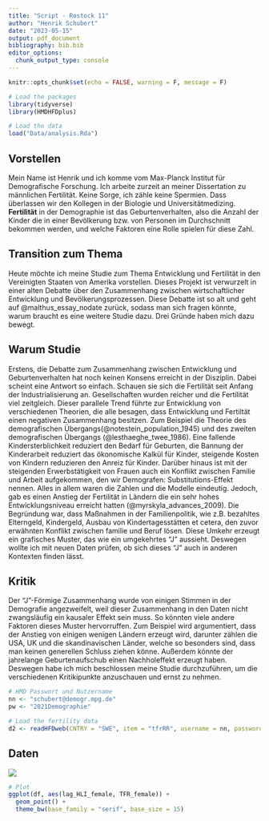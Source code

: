```yaml
---
title: "Script - Rostock 11"
author: "Henrik Schubert"
date: "2023-05-15"
output: pdf_document
bibliography: bib.bib
editor_options: 
  chunk_output_type: console
---
```


```r
knitr::opts_chunk$set(echo = FALSE, warning = F, message = F)
```

```r
# Load the packages
library(tidyverse)
library(HMDHFDplus)

# Load the data
load("Data/analysis.Rda")

```

## Vorstellen
Mein Name ist Henrik und ich komme vom Max-Planck Institut für Demografische Forschung. Ich arbeite zurzeit an meiner Dissertation zu männlichen Fertilität. Keine Sorge, ich zähle keine Spermien. Dass überlassen wir den Kollegen in der Biologie und Universitätmedizing. **Fertilität** in der Demographie ist das Geburtenverhalten, also die Anzahl der Kinder die in einer Bevölkerung bzw. von Personen im Durchschnitt bekommen werden, und welche Faktoren eine Rolle spielen für diese Zahl.


## Transition zum Thema
Heute möchte ich meine Studie zum Thema Entwicklung und Fertilität in den Vereinigten Staaten von Amerika vorstellen. Dieses Projekt ist verwurzelt in einer alten Debatte über den Zusammenhang zwischen wirtschaftlicher Entwicklung und Bevölkerungsprozessen. Diese Debatte ist so alt und geht auf @malthus_essay_nodate zurück, sodass man sich fragen könnte, warum braucht es eine weitere Studie dazu. Drei Gründe haben mich dazu bewegt. 


## Warum Studie
Erstens, die Debatte zum Zusammenhang zwischen Entwicklung und Geburtenverhalten hat noch keinen Konsens erreicht in der Disziplin. Dabei scheint eine Antwort so einfach. Schauen sie sich die Fertilität seit Anfang der Industrialisierung an. Gesellschaften wurden reicher und die Fertilität viel zeitgleich. Dieser parallele Trend führte zur Entwicklung von verschiedenen Theorien, die alle besagen, dass Entwicklung und Fertiltät einen negativen Zusammenhang besitzen. Zum Beispiel die Theorie des demografischen Übergangs(@notestein_population_1945) und des zweiten demografischen Übergangs (@lesthaeghe_twee_1986). Eine fallende Kindersterblichkeit reduziert den Bedarf für Geburten, die Bannung der Kinderarbeit reduziert das ökonomische Kalkül für Kinder, steigende Kosten von Kindern reduzieren den Anreiz für Kinder. Darüber hinaus ist mit der steigenden Erwerbstätigkeit von Frauen auch ein Konflikt zwischen Familie und Arbeit aufgekommen, den wir Demografen: Substitutions-Effekt nennen. Alles in allem waren die Zahlen und die Modelle eindeutig. Jedoch, gab es einen Anstieg der Fertilität in Ländern die ein sehr hohes Entwicklungsniveau erreicht hatten (@myrskyla_advances_2009). Die Begründung war, dass Maßnahmen in der Familienpolitik, wie z.B. bezahltes Elterngeld, Kindergeld, Ausbau von Kindertagesstätten et cetera, den zuvor erwähnten Konflikt zwischen familie und Beruf lösen. Diese Umkehr erzeugt ein grafisches Muster, das wie ein umgekehrtes "J" aussieht. Deswegen wollte ich mit neuen Daten prüfen, ob sich dieses "J" auch in anderen Kontexten finden lässt.


## Kritik 
Der "J"-Förmige Zusammenhang wurde von einigen Stimmen in der Demografie angezweifelt, weil dieser Zusammenhang in den Daten nicht zwangsläufig ein kausaler Effekt sein muss. So könnten viele andere Faktoren dieses Muster hervorruffen. Zum Beispiel wird argumentiert, dass der Anstieg von einigen wenigen Ländern erzeugt wird, darunter zählen die USA, UK und die skandinavischen Länder, welche so besonders sind, dass man keinen generellen Schluss ziehen könne. Außerdem könnte der jahrelange Geburtenaufschub einen Nachholeffekt erzeugt haben. Deswegen habe ich mich beschlossen meine Studie durchzuführen, um die verschiedenen Kritikipunkte anzuschauen und ernst zu nehmen. 

```r
# HMD Passwort und Nutzername
nn <- "schubert@demogr.mpg.de"
pw <- "2021Demographie"

# Load the fertility data
d2 <- readHFDweb(CNTRY = "SWE", item = "tfrRR", username = nn, password = pw)
```


## Daten

![](obama.birthcert.webp)

```r
# Plot
ggplot(df, aes(lag_HLI_female, TFR_female)) +
  geom_point() +
  theme_bw(base_family = "serif", base_size = 15)
```

